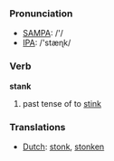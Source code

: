 === Pronunciation ===
*[[w:SAMPA|SAMPA]]: /'/
*[[w:IPA|IPA]]: /'stæɳk/

=== Verb ===

'''stank'''

# past tense of to [[stink]]

=== Translations ===
*[[Dutch]]: [[stonk]], [[stonken]]